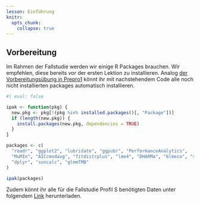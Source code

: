 ```yaml
---
lesson: Einführung
knitr:
  opts_chunk: 
    collapse: true
---
```


## Vorbereitung {#sec-rauman-vorbereitung}

Im Rahmen der Fallstudie werden wir einige R Packages brauchen. Wir empfehlen, diese bereits *vor* der ersten Lektion zu installieren. Analog [der Vorbereitungsübung in Prepro1](#sec-prepro-vorbereitung) könnt ihr mit nachstehendem Code alle noch nicht installierten packages automatisch installieren.

```r
#| eval: false

ipak <- function(pkg) {
  new.pkg <- pkg[!(pkg %in% installed.packages()[, "Package"])]
  if (length(new.pkg)) {
    install.packages(new.pkg, dependencies = TRUE)
  }
}

packages <- c(
  "readr", "ggplot2", "lubridate", "ggpubr", "PerformanceAnalytics",
  "MuMIn", "AICcmodavg", "fitdistrplus", "lme4", "DHARMa", "blmeco", "sjPlot", "lattice",
  "dplyr", "suncalc", "glmmTMB"
)

ipak(packages)
```

Zudem könnt ihr alle für die Fallstudie Profil S benötigten Daten unter folgendem  [Link](https://moodle.zhaw.ch/mod/folder/view.php?id=956254) herunterladen.